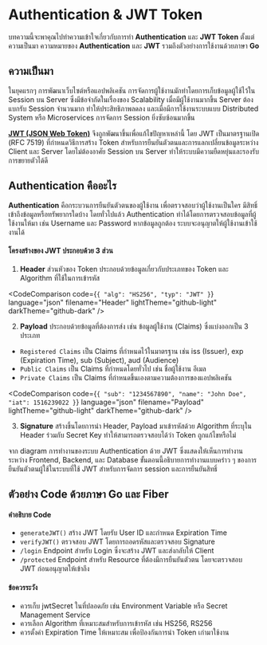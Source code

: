 
# Authentication & JWT Token
บทความนี้จะพาคุณไปทำความเข้าใจเกี่ยวกับการทำ **Authentication** และ **JWT Token** ตั้งแต่ความเป็นมา ความหมายของ **Authentication** และ **JWT** รวมถึงตัวอย่างการใช้งานด้วยภาษา **Go**
<div className="border-b"/>
  
## ความเป็นมา
ในยุคแรกๆ การพัฒนาเว็บไซต์หรือแอปพลิเคชัน การจัดการผู้ใช้งานมักทำโดยการเก็บข้อมูลผู้ใช้ไว้ใน Session บน Server ซึ่งมีข้อจำกัดในเรื่องของ Scalability เมื่อมีผู้ใช้งานมากขึ้น Server ต้องแบกรับ Session จำนวนมาก ทำให้ประสิทธิภาพลดลง และเมื่อมีการใช้งานระบบแบบ Distributed System หรือ Microservices การจัดการ Session ยิ่งซับซ้อนมากขึ้น

**[JWT (JSON Web Token)](https://jwt.io/)** จึงถูกพัฒนาขึ้นเพื่อแก้ไขปัญหาเหล่านี้ โดย JWT เป็นมาตรฐานเปิด (RFC 7519) ที่กำหนดวิธีการสร้าง Token สำหรับการยืนยันตัวตนและการแลกเปลี่ยนข้อมูลระหว่าง Client และ Server โดยไม่ต้องอาศัย Session บน Server ทำให้ระบบมีความยืดหยุ่นและรองรับการขยายตัวได้ดี
 
## Authentication คืออะไร
**Authentication** คือกระบวนการยืนยันตัวตนของผู้ใช้งาน เพื่อตรวจสอบว่าผู้ใช้งานเป็นใคร มีสิทธิ์เข้าถึงข้อมูลหรือทรัพยากรใดบ้าง โดยทั่วไปแล้ว Authentication ทำได้โดยการตรวจสอบข้อมูลที่ผู้ใช้งานให้มา เช่น Username และ Password หากข้อมูลถูกต้อง ระบบจะอนุญาตให้ผู้ใช้งานเข้าใช้งานได้

#### โครงสร้างของ JWT ประกอบด้วย 3 ส่วน
1. **Header** ส่วนหัวของ Token ประกอบด้วยข้อมูลเกี่ยวกับประเภทของ Token และ Algorithm ที่ใช้ในการเข้ารหัส

<CodeComparison
    code={`{
    "alg": "HS256",
    "typ": "JWT"
}`}
    language="json"
    filename="Header"
    lightTheme="github-light"
    darkTheme="github-dark"
    />

2. **Payload** ประกอบด้วยข้อมูลที่ต้องการส่ง เช่น ข้อมูลผู้ใช้งาน (Claims) ซึ่งแบ่งออกเป็น 3 ประเภท
- `Registered Claims` เป็น Claims ที่กำหนดไว้ในมาตรฐาน เช่น iss (Issuer), exp (Expiration Time), sub (Subject), aud (Audience)
- `Public Claims` เป็น Claims ที่กำหนดโดยทั่วไป เช่น ชื่อผู้ใช้งาน อีเมล
- `Private Claims` เป็น Claims ที่กำหนดขึ้นเองตามความต้องการของแอปพลิเคชัน

<CodeComparison
    code={`{
        "sub": "1234567890",
        "name": "John Doe",
        "iat": 1516239022
}`}
    language="json"
    filename="Payload"
    lightTheme="github-light"
    darkTheme="github-dark"
    />

3. **Signature** สร้างขึ้นโดยการนำ Header, Payload มาเข้ารหัสด้วย Algorithm ที่ระบุใน Header ร่วมกับ Secret Key ทำให้สามารถตรวจสอบได้ว่า Token ถูกแก้ไขหรือไม่

<Diagram/>

จาก diagram การทำงานของระบบ Authentication ด้วย JWT ซึ่งแสดงให้เห็นการทำงานระหว่าง Frontend, Backend, และ Database ขั้นตอนนี้อธิบายการทำงานแบบคร่าว ๆ ของการยืนยันตัวตนผู้ใช้ในระบบที่ใช้ JWT สำหรับการจัดการ session และการยืนยันสิทธิ์

## ตัวอย่าง Code ด้วยภาษา Go และ Fiber

<CodeComparison
    code={CODE_GO}
    language="go"
    filename="main.go"
    lightTheme="github-light"
    darkTheme="github-dark"
    />

#### คำอธิบาย Code

- `generateJWT()` สร้าง JWT โดยรับ User ID และกำหนด Expiration Time
- `verifyJWT()` ตรวจสอบ JWT โดยการถอดรหัสและตรวจสอบ Signature
- `/login` Endpoint สำหรับ Login ซึ่งจะสร้าง JWT และส่งกลับให้ Client
- `/protected` Endpoint สำหรับ Resource ที่ต้องมีการยืนยันตัวตน โดยจะตรวจสอบ JWT ก่อนอนุญาตให้เข้าถึง

#### ข้อควรระวัง

- ควรเก็บ jwtSecret ในที่ปลอดภัย เช่น Environment Variable หรือ Secret Management Service
- ควรเลือก Algorithm ที่เหมาะสมสำหรับการเข้ารหัส เช่น HS256, RS256
- ควรตั้งค่า Expiration Time ให้เหมาะสม เพื่อป้องกันการนำ Token เก่ามาใช้งาน